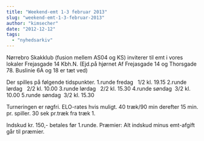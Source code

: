 ```yaml
---
title: "Weekend-emt 1-3 februar 2013"
slug: "weekend-emt-1-3-februar-2013"
author: "kimsecher"
date: "2012-12-12"
tags: 
  - "nyhedsarkiv"
---
```


Nørrebro Skakklub (fusion mellem AS04 og KS) inviterer til emt i vores lokaler Frejasgade 14 Kbh.N. (Ejd.på hjørnet Af Frejasgade 14 og Thorsgade 78. Buslinie 6A og 18 er tæt ved)

Der spilles på følgende tidspunkter. 1.runde fredag   1/2 kl. 19.15 2.runde lørdag   2/2 kl. 10.00 3.runde lørdag   2/2 kl. 15.30 4.runde søndag  3/2 kl. 10.00 5.runde søndag  3/2 kl. 15.30

Turneringen er røgfri. ELO-rates hvis muligt. 40 træk/90 min derefter 15 min. pr. spiller. 30 sek pr.træk fra træk 1.

Indskud kr. 150,- betales før 1.runde. Præmier: Alt indskud minus emt-afgift går til præmier.
